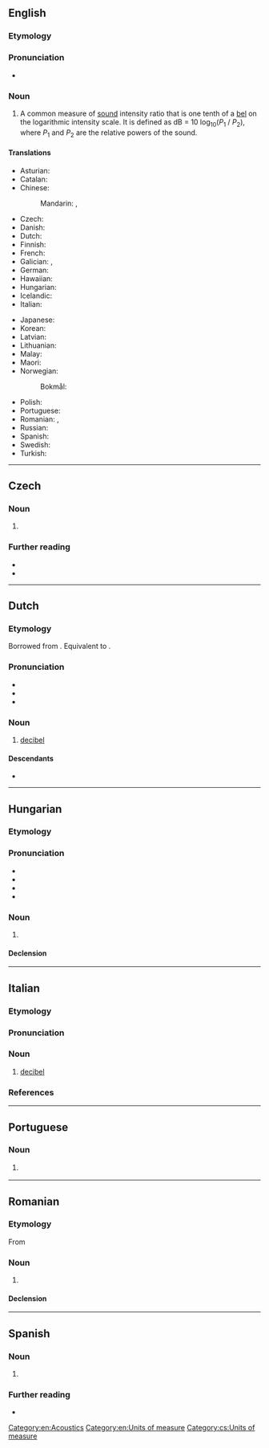 {{also|décibel}}
==English==
{{wikipedia}}

===Etymology===
{{prefix|en|deci|bel}}

===Pronunciation===
* {{a|GenAm}} {{IPA|en|/ˈdɛsɪbɛl/|/ˈdɛsɪbəl/}}

===Noun===
{{en-noun}}

# A common measure of [[sound]] intensity ratio that is one tenth of a [[bel]] on the logarithmic intensity scale. It is defined as dB = 10 log<sub>10</sub>(''P''<sub>1</sub> / ''P''<sub>2</sub>), where ''P''<sub>1</sub> and ''P''<sub>2</sub> are the relative powers of the sound.

====Translations====
{{trans-top|a common measure of sound intensity}}
* Asturian: {{t|ast|decibeliu|m}}
* Catalan: {{t|ca|decibel|m}}
* Chinese:
*: Mandarin: {{t+|cmn|分貝|sc=Hani}}, {{t+|cmn|分贝|tr=fēnbèi|sc=Hani}}
* Czech: {{t+|cs|decibel|m}}
* Danish: {{t|da|decibel|c}}
* Dutch: {{t+|nl|decibel|m}}
* Finnish: {{t+|fi|desibeli}}
* French: {{t+|fr|décibel|m}}
* Galician: {{t|gl|decibel|m}}, {{t|gl|decibelio|m}}
* German: {{t+|de|Dezibel|n}}
* Hawaiian: {{t|haw|ikakani}}
* Hungarian: {{t+|hu|decibel}}
* Icelandic: {{t+|is|desibel|n}}
* Italian: {{t+|it|decibel|m}}
{{trans-mid}}
* Japanese: {{t|ja|デシベル|tr=deshiberu|sc=Jpan}}
* Korean: {{t|ko|데시벨}}
* Latvian: {{t|lv|decibels|m}}
* Lithuanian: {{t|lt|decibelas|m}}
* Malay: {{t|ms|desibel}}
* Maori: {{t|mi|wae paoro}}
* Norwegian:
*: Bokmål: {{t|nb|decibel}}
* Polish: {{t+|pl|decybel|m}}
* Portuguese: {{t+|pt|decibel|m}}
* Romanian: {{t|ro|decibeli|m-p}}, {{t+|ro|decibel|m}}
* Russian: {{t+|ru|децибе́л|m}}
* Spanish: {{t+|es|decibelio|m}}
* Swedish: {{t+|sv|decibel|n}}
* Turkish: {{t+|tr|desibel}}
{{trans-bottom}}

[[Category:en:Acoustics]]
[[Category:en:Units of measure]]

----

==Czech==

===Noun===
{{cs-noun|g=m}}

# {{l|en|decibel}} {{gloss|unit of sound intensity ratio}}

===Further reading===
* {{R:KNLA}}
* {{R:SSJC}}

[[Category:cs:Units of measure]]

----

==Dutch==

===Etymology===
Borrowed from {{bor|nl|en|decibel}}. Equivalent to {{pre|nl|deci|bel}}.

===Pronunciation===
* {{IPA|nl|/ˈdeːsiˌbɛl/}}
* {{audio|nl|Nl-decibel.ogg|Audio}}
* {{hyphenation|nl|de|ci|bel}}

===Noun===
{{nl-noun|m|-s|decibeltje}}

# [[#English|decibel]]

====Descendants====
* {{desc|pap|desibèl|bor=1}}

----

==Hungarian==

===Etymology===
{{compound|hu|deci-|bel|pos=noun}}

===Pronunciation===
* {{hu-IPA}}
* {{audio|hu|Hu-decibel.ogg|Audio}}
* {{hyphenation|hu|de|ci|bel}}
* {{rhymes|hu|ɛl|s=3}}

===Noun===
{{hu-noun|ek}}

# {{l|en|decibel}}

====Declension====
{{hu-infl-nom|decibele|e|-}}{{hu-pos-etek|decibel|j|jei}}

----

==Italian==

===Etymology===
{{etyl|en|it}} {{m|en|decibel}}

===Pronunciation===
{{it-pr|dècibel,#decibèl<ref:{{R:it:DiPI}}>}}

===Noun===
{{it-noun|m|#}}

# [[#English|decibel]]

===References===
<references />

----

==Portuguese==

===Noun===
{{pt-noun|m|decibéis}}

# {{l|en|decibel}} {{gloss|a common measure of sound intensity}}

----

==Romanian==

===Etymology===
From {{bor|ro|fr|décibel}}

===Noun===
{{ro-noun|m|decibeli}}

# {{l|en|decibel}}

====Declension====
{{ro-noun-m}}

----

==Spanish==

===Noun===
{{es-noun|m}}

# {{alternative form of|es|decibelio}}

===Further reading===
* {{R:DRAE}}